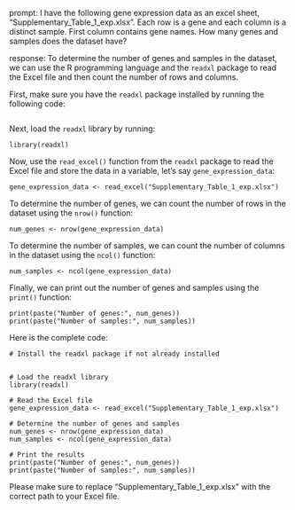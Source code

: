 prompt:
I have the following gene expression data as an excel sheet,  "Supplementary_Table_1_exp.xlsx". Each row is a gene and each column is a distinct sample. First column contains gene names. How many genes and samples does the dataset have?

response:
To determine the number of genes and samples in the dataset, we can use the R programming language and the `readxl` package to read the Excel file and then count the number of rows and columns.

First, make sure you have the `readxl` package installed by running the following code:

```

```

Next, load the `readxl` library by running:

```
library(readxl)
```

Now, use the `read_excel()` function from the `readxl` package to read the Excel file and store the data in a variable, let's say `gene_expression_data`:

```
gene_expression_data <- read_excel("Supplementary_Table_1_exp.xlsx")
```

To determine the number of genes, we can count the number of rows in the dataset using the `nrow()` function:

```
num_genes <- nrow(gene_expression_data)
```

To determine the number of samples, we can count the number of columns in the dataset using the `ncol()` function:

```
num_samples <- ncol(gene_expression_data)
```

Finally, we can print out the number of genes and samples using the `print()` function:

```
print(paste("Number of genes:", num_genes))
print(paste("Number of samples:", num_samples))
```

Here is the complete code:

```
# Install the readxl package if not already installed


# Load the readxl library
library(readxl)

# Read the Excel file
gene_expression_data <- read_excel("Supplementary_Table_1_exp.xlsx")

# Determine the number of genes and samples
num_genes <- nrow(gene_expression_data)
num_samples <- ncol(gene_expression_data)

# Print the results
print(paste("Number of genes:", num_genes))
print(paste("Number of samples:", num_samples))
```

Please make sure to replace "Supplementary_Table_1_exp.xlsx" with the correct path to your Excel file.
